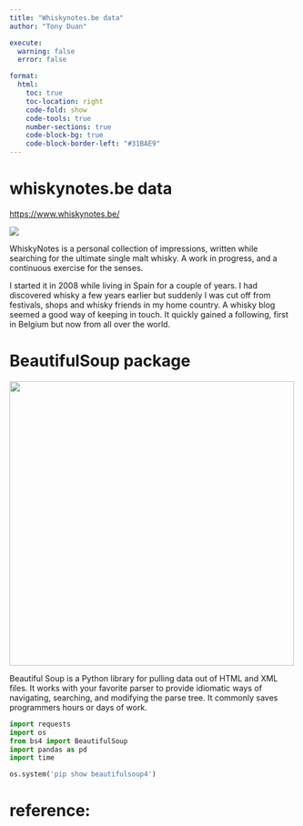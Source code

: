 ```yaml
---
title: "Whiskynotes.be data"
author: "Tony Duan"

execute:
  warning: false
  error: false

format:
  html:
    toc: true
    toc-location: right
    code-fold: show
    code-tools: true
    number-sections: true
    code-block-bg: true
    code-block-border-left: "#31BAE9"
---
```


# whiskynotes.be data

<https://www.whiskynotes.be/>

![](images/clipboard-2598102391.png)

WhiskyNotes is a personal collection of impressions, written while searching for the ultimate single malt whisky. A work in progress, and a continuous exercise for the senses.

I started it in 2008 while living in Spain for a couple of years. I had discovered whisky a few years earlier but suddenly I was cut off from festivals, shops and whisky friends in my home country. A whisky blog seemed a good way of keeping in touch. It quickly gained a following, first in Belgium but now from all over the world.

# BeautifulSoup package

![](https://miro.medium.com/v2/resize:fit:1200/1*muxhw09mECD24fZqJXKH1A.jpeg){width="500"}

Beautiful Soup is a Python library for pulling data out of HTML and XML files. It works with your favorite parser to provide idiomatic ways of navigating, searching, and modifying the parse tree. It commonly saves programmers hours or days of work.



```python
import requests
import os
from bs4 import BeautifulSoup
import pandas as pd
import time
```

```python
os.system('pip show beautifulsoup4')
```


# reference:
